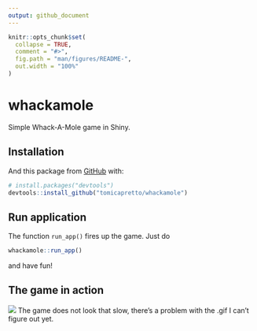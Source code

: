 ```yaml
---
output: github_document
---
```


<!-- README.md is generated from README.Rmd. Please edit that file -->

```r
knitr::opts_chunk$set(
  collapse = TRUE,
  comment = "#>",
  fig.path = "man/figures/README-",
  out.width = "100%"
)
```

# whackamole

<!-- badges: start -->
<!-- badges: end -->

Simple Whack-A-Mole game in Shiny.

## Installation


And this package from [GitHub](https://github.com/) with:

``` r
# install.packages("devtools")
devtools::install_github("tomicapretto/whackamole")
```

## Run application

The function `run_app()` fires up the game. Just do

``` r
whackamole::run_app()
```

and have fun!

## The game in action

![](imgs/whackamole.gif)
The game does not look that slow, there's a problem with the .gif I can't
figure out yet.
